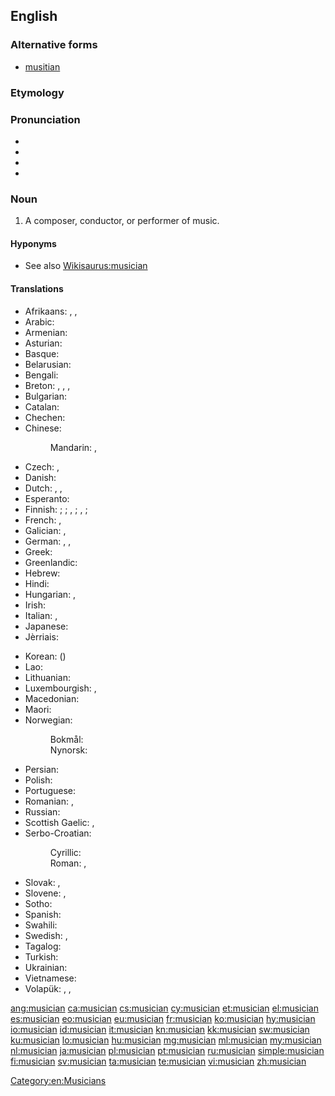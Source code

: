 {{wikipedia|dab=musician}}
==English==

===Alternative forms===
* [[musitian]] {{qualifier|obsolete}}

===Etymology===
{{suffix|music|ian|lang=en}}

===Pronunciation===
* {{hyphenation|mu|si|cian|lang=en}}
* {{IPA|/mjuˈzɪʃən/|lang=en}}
* {{audio|en-us-musician.ogg|Audio (US)|lang=en}}
* {{rhymes|ɪʃən|lang=en}}

===Noun===
{{en-noun}}

# A composer, conductor, or performer of music.

====Hyponyms====
* See also [[Wikisaurus:musician]]

====Translations====
{{trans-top|person who performs or writes music}}
* Afrikaans: {{t|af|musikant}}, {{t|af|musikus}}, {{t|af|musici|p}}
* Arabic: {{t|ar|موسيقي|m|tr=musiiqiy}}
* Armenian: {{t|hy|երաժիշտ|tr=eražišt}}
* Asturian: {{t|ast|músicu|m}}
* Basque: {{t|eu|musikari}}
* Belarusian: {{t|be|музыкант|m|tr=muzykánt}}
* Bengali: {{t|bn|বাদক|tr=bādak|sc=Beng}}
* Breton: {{t+|br|soner|m}}, {{t|br|sonour|m}}, {{t|br|muzisian|m}}, {{t|br|muziker|m}}
* Bulgarian: {{t|bg|музикант|m|tr=muzikánt}}
* Catalan: {{t|ca|músic|m}}
* Chechen: {{t|ce|музыкант}}
* Chinese:
*: Mandarin: {{t|cmn|音樂家|sc=Hani}}, {{t+|cmn|音乐家|tr=yīnyuèjiā|sc=Hani}}
* Czech: {{t+|cs|hudebník|m}}, {{t|cs|muzikant|m}}
* Danish: {{t+|da|musiker|c}}
* Dutch: {{t+|nl|muzikant|m}}, {{t|nl|muzikante|f}}, {{t+|nl|musicus|m|f}}
* Esperanto: {{t|eo|muzikisto}}
* Finnish: {{t+|fi|muusikko}} {{qualifier|general}}; {{t+|fi|säveltäjä}} {{qualifier|composer}}; {{t+|fi|kapellimestari}}, {{t|fi|kuoronjohtaja}} {{qualifier|conductor}}; {{t+|fi|soittaja}}, {{t+|fi|musikantti}} {{qualifier|performer}}; {{t+|fi|pelimanni}} {{qualifier|folk musician}}
* French: {{t+|fr|musicien|m}}, {{t+|fr|musicienne|f}}
* Galician: {{t+|gl|músico|m}}, {{t+|gl|música|f}}
* German: {{t+|de|Musikant|m}}, {{t+|de|Musiker|m}}, {{t+|de|Musikerin|f}}
* Greek: {{t+|el|μουσικός|m|f|tr=mousikós}}
* Greenlandic: {{t|kl|nipilersortartoq}}
* Hebrew: {{t+|he|מוזיקאי|tr=muzikai}}
* Hindi: {{t|hi|संगीतकार|m|tr=sãṅgītkār}}
* Hungarian: {{t+|hu|zenész}}, {{t+|hu|muzsikus}}
* Irish: {{t|ga|ceoltóir|m}}
* Italian: {{t+|it|musicista|m|f}}, {{t+|it|musico|m}}
* Japanese: {{t|ja|音楽家|tr=おんがくか, ongakuka}}
* Jèrriais: {{t|roa-jer|musicien|m}}
{{trans-mid}}
* Korean: {{t+|ko|음악가|sc=Hang}} ({{t+|ko|音樂家|sc=Hani}})
* Lao: {{t+|lo|ນັກດົນຕີ|sc=Laoo}}
* Lithuanian: {{t|lt|muzikantas}}
* Luxembourgish: {{t|lb|Museker|m}}, {{t|lb|Musekerin|f}}
* Macedonian: {{t|mk|музичар|m|tr=múzičar}}
* Maori: {{t|mi|kaiwhakatangi}}
* Norwegian:
*: Bokmål: {{t|nb|musiker|m}}
*: Nynorsk: {{t|nn|musikar|m}}
* Persian: {{t+|fa|موزیسین|tr=muzisian|sc=fa-Arab}}
* Polish: {{t+|pl|muzyk|m}}
* Portuguese: {{t+|pt|músico|m}}
* Romanian: {{t+|ro|muzician|m}}, {{t+|ro|muziciană|f}}
* Russian: {{t+|ru|музыкант|m|tr=muzykánt}}
* Scottish Gaelic: {{t|gd|ceòladair|m}}, {{t|gd|neach-ciùil|m}}
* Serbo-Croatian:
*: Cyrillic: {{t|sh|музичар|m|sc=Cyrl}}
*: Roman: {{t+|sh|muzičar|m}}, {{t+|sh|glazbenik|m}} {{qualifier|Croatia}}
* Slovak: {{t|sk|hudobník|m}}, {{t|sk|muzikant|m}}
* Slovene: {{t+|sl|glasbenik|m}}, {{t|sl|glasbenica|f}}
* Sotho: {{t|st|sebini}}
* Spanish: {{t+|es|músico|m}}
* Swahili: {{t+|sw|mwimbaji}}
* Swedish: {{t|sv|musikant}}, {{t+|sv|musiker}}
* Tagalog: {{t|tl|musiko}}
* Turkish: {{t+|tr|müzisyen}}
* Ukrainian: {{t|uk|музикант|m|tr=muzykánt}}
* Vietnamese: {{t+|vi|nhạc sĩ}}
* Volapük: {{qualifier|male or female}} {{t+|vo|musigan}}, {{qualifier|make}} {{t|vo|himusigan}}, {{qualifier|female}} {{t|vo|jimusigan}}
{{trans-bottom}}

[[Category:en:Musicians]]

[[ang:musician]]
[[ca:musician]]
[[cs:musician]]
[[cy:musician]]
[[et:musician]]
[[el:musician]]
[[es:musician]]
[[eo:musician]]
[[eu:musician]]
[[fr:musician]]
[[ko:musician]]
[[hy:musician]]
[[io:musician]]
[[id:musician]]
[[it:musician]]
[[kn:musician]]
[[kk:musician]]
[[sw:musician]]
[[ku:musician]]
[[lo:musician]]
[[hu:musician]]
[[mg:musician]]
[[ml:musician]]
[[my:musician]]
[[nl:musician]]
[[ja:musician]]
[[pl:musician]]
[[pt:musician]]
[[ru:musician]]
[[simple:musician]]
[[fi:musician]]
[[sv:musician]]
[[ta:musician]]
[[te:musician]]
[[vi:musician]]
[[zh:musician]]